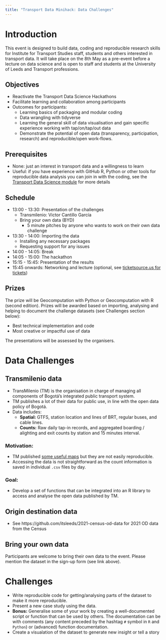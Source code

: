 ```yaml
---
title: "Transport Data Minihack: Data Challenges"
---
```


# Introduction

This event is designed to build data, coding and reproducible research skills for Institute for Transport Studies staff, students and others interested in transport data.
It will take place on the 8th May as a pre-event before a lecture on data science and is open to staff and students at the University of Leeds and Transport professions.
<!-- See here to sign-up. -->

## Objectives

- Reactivate the Transport Data Science Hackathons
- Facilitate learning and collaboration among participants
- Outcomes for participants:
    - Learning basics of packaging and modular coding
    - Data wrangling with tidyverse
    - Learning the general skill of data visualisation and gain specific experience working with tap/on/tap/out data
    - Demonstrate the potential of open data (transparency, participation, research) and reproducible/open work-flows.

## Prerequisites

- None: just an interest in transport data and a willingness to learn
- Useful: if you have experience with GitHub R, Python or other tools for reproducible data analysis you can join in with the coding, see the [Transport Data Science module](https://itsleeds.github.io/tds) for more details

## Schedule

- 13:00 - 13:30: Presentation of the challenges
  - Transmilenio: Victor Cantillo García
  - Bring your own data (BYD)
    - 5 minute pitches by anyone who wants to work on their own data challenge
- 13:30 - 14:00: Importing the data
  - Installing any necessary packages
  - Requesting support for any issues
- 14:00 - 14:05: Break
- 14:05 - 15:00: The hackathon
- 15:15 - 15:45: Presentation of the results
- 15:45 onwards: Networking and lecture (optional, see [ticketsource.us for tickets](https://www.ticketsource.com/whats-on/leeds/esther-simpson-building-lt-1-01/data-science-for-future-proof-transport-planning-inaugural-lecture-by-professor-robin-lovelace/2025-05-08/16:30/t-avnjvar))

## Prizes

The prize will be Geocomputation with Python or Geocomputation with R (second edition).
Prizes will be awarded based on importing, analysing and helping to document the challenge datasets (see Challenges section below):

- Best technical implementation and code
- Most creative or impactful use of data

The presentations will be assessed by the organisers.

# Data Challenges

## Transmilenio data

- TransMilenio (TM) is the organisation in charge of managing all components of Bogotá's integrated public transport system.
- TM publishes a lot of their data for public use, in line with the open data policy of Bogotá.
- Data includes:
    - **Spatial:** GTFS, station location and lines of BRT, regular buses, and cable lines.
    - **Counts:** Raw daily tap-in records, and aggregated boarding / alighting and exit counts by station and 15 minutes interval.

### Motivation:

- TM published [some useful maps](https://datosabiertos-transmilenio.hub.arcgis.com/apps/216b13bdc3d84370acac9ceac07836c8/explore) but they are not easily reproducible.
- Accessing the data is not straightforward as the count information is saved in individual `.csv` files by day.

### Goal:

- Develop a set of functions that can be integrated into an R library to access and analyse the open data published by TM.

## Origin destination data

- See https://github.com/itsleeds/2021-census-od-data for 2021 OD data from the Census

## Bring your own data

Participants are welcome to bring their own data to the event.
Please mention the dataset in the sign-up form (see link above).

# Challenges

- Write reproducible code for getting/analysing parts of the dataset to make it more reproducible.
- Present a new case study using the data.
- **Bonus:** Generalise some of your work by creating a well-documented script or function that can be used by others. The documentation can be with comments (any content preceded by the hashtag `#` symbol in `R` and `Python`) or (advanced) function documentation.
- Create a visualation of the dataset to generate new insight or tell a story
